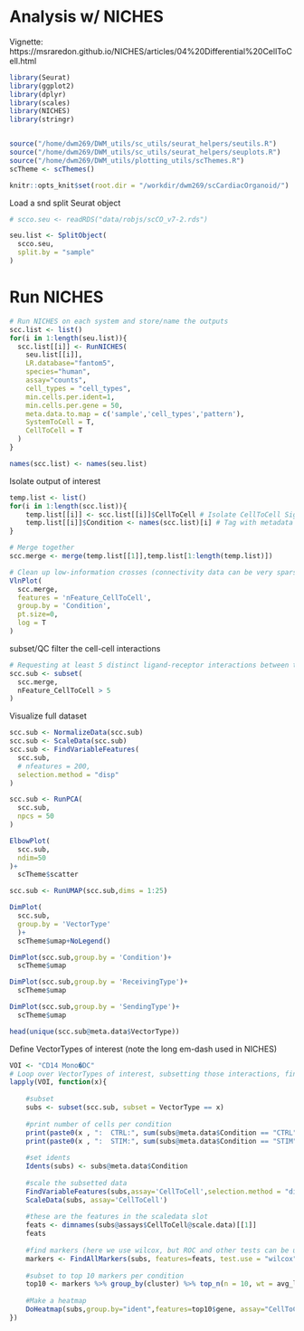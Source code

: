 
# Analysis w/ NICHES
Vignette: https://msraredon.github.io/NICHES/articles/04%20Differential%20CellToCell.html

```r
library(Seurat)
library(ggplot2)
library(dplyr)
library(scales)
library(NICHES)
library(stringr)


source("/home/dwm269/DWM_utils/sc_utils/seurat_helpers/seutils.R")
source("/home/dwm269/DWM_utils/sc_utils/seurat_helpers/seuplots.R")
source("/home/dwm269/DWM_utils/plotting_utils/scThemes.R")
scTheme <- scThemes()
```

```r
knitr::opts_knit$set(root.dir = "/workdir/dwm269/scCardiacOrganoid/")
```


Load a snd split Seurat object
```r
# scco.seu <- readRDS("data/robjs/scCO_v7-2.rds")

seu.list <- SplitObject(
  scco.seu,
  split.by = "sample"
)
```

# Run NICHES
```r
# Run NICHES on each system and store/name the outputs
scc.list <- list()
for(i in 1:length(seu.list)){
  scc.list[[i]] <- RunNICHES(
    seu.list[[i]],
    LR.database="fantom5",
    species="human",
    assay="counts",
    cell_types = "cell_types",
    min.cells.per.ident=1,
    min.cells.per.gene = 50,
    meta.data.to.map = c('sample','cell_types','pattern'),
    SystemToCell = T,
    CellToCell = T
  )
}

names(scc.list) <- names(seu.list)
```


Isolate output of interest
```r
temp.list <- list()
for(i in 1:length(scc.list)){
    temp.list[[i]] <- scc.list[[i]]$CellToCell # Isolate CellToCell Signaling, which is all that will be covered in this vignette
    temp.list[[i]]$Condition <- names(scc.list)[i] # Tag with metadata
}
```


```r
# Merge together
scc.merge <- merge(temp.list[[1]],temp.list[1:length(temp.list)])
```


```r
# Clean up low-information crosses (connectivity data can be very sparse)
VlnPlot(
  scc.merge,
  features = 'nFeature_CellToCell',
  group.by = 'Condition',
  pt.size=0,
  log = T
)
```

subset/QC filter the cell-cell interactions
```r
# Requesting at least 5 distinct ligand-receptor interactions between two cells
scc.sub <- subset(
  scc.merge,
  nFeature_CellToCell > 5
) 
```

Visualize full dataset
```r
scc.sub <- NormalizeData(scc.sub)
scc.sub <- ScaleData(scc.sub)
scc.sub <- FindVariableFeatures(
  scc.sub,
  # nfeatures = 200,
  selection.method = "disp"
)

scc.sub <- RunPCA(
  scc.sub,
  npcs = 50
)

ElbowPlot(
  scc.sub,
  ndim=50
)+
  scTheme$scatter
```

```r
scc.sub <- RunUMAP(scc.sub,dims = 1:25)

DimPlot(
  scc.sub,
  group.by = 'VectorType'
  )+
  scTheme$umap+NoLegend()
```

```r
DimPlot(scc.sub,group.by = 'Condition')+
  scTheme$umap
```

```r
DimPlot(scc.sub,group.by = 'ReceivingType')+
  scTheme$umap
```

```r
DimPlot(scc.sub,group.by = 'SendingType')+
  scTheme$umap
```

```r
head(unique(scc.sub@meta.data$VectorType))

```


Define VectorTypes of interest (note the long em-dash used in NICHES)
```r
VOI <- "CD14 Mono�DC"
# Loop over VectorTypes of interest, subsetting those interactions, finding markers associated with the comparison of interest (stimulus vs control) and  create a heatmap of top markers:
lapply(VOI, function(x){
    
    #subset
    subs <- subset(scc.sub, subset = VectorType == x)
    
    #print number of cells per condition
    print(paste0(x , ":  CTRL:", sum(subs@meta.data$Condition == "CTRL")))
    print(paste0(x , ":  STIM:", sum(subs@meta.data$Condition == "STIM")))
    
    #set idents
    Idents(subs) <- subs@meta.data$Condition
    
    #scale the subsetted data
    FindVariableFeatures(subs,assay='CellToCell',selection.method = "disp")
    ScaleData(subs, assay='CellToCell')
    
    #these are the features in the scaledata slot
    feats <- dimnames(subs@assays$CellToCell@scale.data)[[1]]
    feats
    
    #find markers (here we use wilcox, but ROC and other tests can be used as well)
    markers <- FindAllMarkers(subs, features=feats, test.use = "wilcox",assay='CellToCell')
    
    #subset to top 10 markers per condition
    top10 <- markers %>% group_by(cluster) %>% top_n(n = 10, wt = avg_log2FC)
    
    #Make a heatmap
    DoHeatmap(subs,group.by="ident",features=top10$gene, assay="CellToCell") +  ggtitle("Top DE Mechanisms, CTRL vs STIM: ",x)
})
```


```r

```


```r

```


```r

```


```r

```


